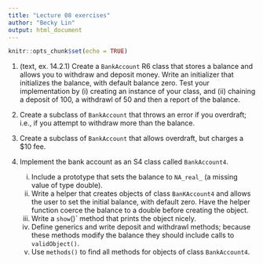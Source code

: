 ```yaml
---
title: "Lecture 08 exercises"
author: "Becky Lin"
output: html_document
---
```


```r
knitr::opts_chunk$set(echo = TRUE)
```

1. (text, ex. 14.2.1) Create a `BankAccount` R6 class that stores a balance
and allows you to withdraw and deposit money. Write an initializer 
that initializes the balance, with default balance zero. 
Test your implementation by (i) creating 
an instance of your class, and (ii) chaining a 
deposit of 100, a withdrawl of 50 and then a report of the balance.


2. Create a subclass of `BankAccount` that throws an error
if you overdraft; i.e., if you attempt to withdraw more than the balance.

3. Create a subclass of `BankAccount` that allows overdraft, but
charges a $10 fee.

4. Implement the bank account as an S4 class called `BankAccount4`.
    (i) Include a prototype that sets the balance to `NA_real_` (a missing
    value of type double).
    (ii) Write a helper that creates objects of class `BanKAccount4` and 
    allows the user to set the initial balance, with default zero.
    Have the helper function coerce the balance to a double before
    creating the object.
    (iii) Write a `show`()` method that prints the object nicely.
    (iv) Define generics and write deposit and withdrawl methods; 
    because these methods modify the balance they should 
    include calls to `validObject()`.
    (v) Use `methods()` to find all methods for objects of class 
    `BankAccount4`.
